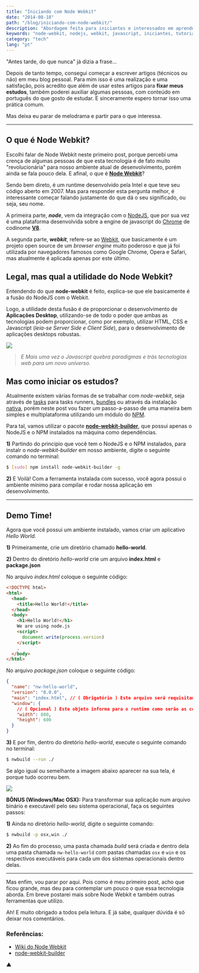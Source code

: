 ```yaml
---
title: "Iniciando com Node Webkit"
date: "2014-08-18"
path: "/blog/iniciando-com-node-webkit/"
description: "Abordagem feita para iniciantes e interessados em aprender mais sobre Node Webkit."
keywords: "node-webkit, nodejs, webkit, javascript, iniciantes, tutorial"
category: "tech"
lang: "pt"
---
```


"Antes tarde, do que nunca" já dizia a frase...

Depois de tanto tempo, consegui começar a escrever artigos (técnicos ou não) em meu blog pessoal. Para mim isso é uma realização e uma satisfação, pois acredito que além de usar estes artigos para **fixar meus estudos**, também poderei auxiliar algumas pessoas, com conteúdo em português do que gosto de estudar. E sinceramente espero tornar isso uma prática comum.

Mas deixa eu parar de melodrama e partir para o que interessa.

---

## O que é Node Webkit?

Escolhi falar de Node Webkit neste primeiro post, porque percebi uma crença de algumas pessoas de que esta tecnologia é de fato muito "revolucionária" para nosso ambiente atual de desenvolvimento, porém ainda se fala pouco dela. E afinal, o que é **[Node Webkit](https://github.com/rogerwang/node-webkit)**?

Sendo bem direto, é um runtime desenvolvido pela Intel e que teve seu código aberto em 2007. Mas para responder esta pergunta melhor, é interessante começar falando justamente do que dá o seu significado, ou seja, seu nome.

A primeira parte, **_node_**, vem da integração com o [NodeJS](http://nodejs.org/), que por sua vez é uma plataforma desenvolvida sobre a engine de javascript do [Chrome](http://www.google.com/intl/pt-BR/chrome/browser/) de codinome **[V8](https://code.google.com/p/v8/)**.

A segunda parte, **_webkit_**, refere-se ao [Webkit](https://www.webkit.org/), que basicamente é um projeto open source de um _browser engine_ muito poderoso e que já foi utilizada por navegadores famosos como Google Chrome, Opera e Safari, mas atualmente é aplicada apenas por este último.

## Legal, mas qual a utilidade do Node Webkit?

Entendendo do que **node-webkit** é feito, explica-se que ele basicamente é a fusão do NodeJS com o Webkit.

Logo, a utilidade desta fusão é de proporcionar o desenvolvimento de **Aplicações Desktop**, utilizando-se de todo o poder que ambas as tecnologias podem proporcionar, como por exemplo, utilizar HTML, CSS e Javascript (_leia-se Server Side e Client Side_), para o desenvolvimento de aplicações desktops robustas.

![](http://www.reactiongifs.com/wp-content/uploads/2013/07/Dr-Steve-Brule.gif)

> _E Mais uma vez o Javascript quebra paradigmas e trás tecnologias web para um novo universo._

## Mas como iniciar os estudos?

Atualmente existem várias formas de se trabalhar com _node-webkit_, seja através de [tasks](https://www.npmjs.org/package/grunt-node-webkit-builder) para tasks runners, [bundles](https://www.npmjs.org/package/nodewebkit) ou através da instalação [nativa](https://github.com/rogerwang/node-webkit/wiki/How-to-run-apps), porém neste post vou fazer um passo-a-passo de uma maneira bem simples e multiplataforma utilizando um módulo do [NPM](https://www.npmjs.org).

Para tal, vamos utilizar o pacote **[node-webkit-builder](https://github.com/mllrsohn/node-webkit-builder)**, que possui apenas o NodeJS e o NPM instalados na máquina como dependências.

**1)** Partindo do principio que você tem o NodeJS e o NPM instalados, para instalr o _node-webkit-builder_ em nosso ambiente, digite o seguinte comando no terminal:

```bash
$ [sudo] npm install node-webkit-builder -g
```

**2)** E Voilá! Com a ferramenta instalada com sucesso, você agora possui o ambiente mínimo para compilar e rodar nossa aplicação em desenvolvimento.

---

## Demo Time!

Agora que você possui um ambiente instalado, vamos criar um aplicativo _Hello World_.

**1)** Primeiramente, crie um diretório chamado **hello-world**.

**2)** Dentro do diretório _hello-world_ crie um arquivo **index.html** e **package.json**

No arquivo _index.html_ coloque o seguinte código:

```html
<!DOCTYPE html>
<html>
  <head>
    <title>Hello World!</title>
  </head>
  <body>
    <h1>Hello World!</h1>
    We are using node.js
    <script>
      document.write(process.version)
    </script>
    .
  </body>
</html>
```

No arquivo _package.json_ coloque o seguinte código:

```json
{
  "name": "nw-hello-world",
  "version": "0.0.0",
  "main": "index.html", // ( Obrigatório ) Este arquivo será requisitado pelo runtime na sua inicialização
  "window": {
    // ( Opcional ) Este objeto informa para o runtime como serão as configurações da janela.
    "width": 800,
    "height": 600
  }
}
```

**3)** E por fim, dentro do diretório _hello-world_, execute o seguinte comando no terminal:

```bash
$ nwbuild --run ./
```

Se algo igual ou semelhante a imagem abaixo aparecer na sua tela, é porque tudo ocorreu bem.

![](http://i.imgur.com/gUdiWXr.png)

**BÔNUS (Windows/Mac OSX):** Para transformar sua aplicação num arquivo binário e executavél pelo seu sistema operacional, faça os seguintes passos:

**1)** Ainda no diretório _hello-world_, digite o seguinte comando:

```bash
$ nwbuild -p osx,win ./
```

**2)** Ao fim do processo, uma pasta chamada _build_ será criada e dentro dela uma pasta chamada `nw-hello-world` com pastas chamadas `osx` e `win` e os respectivos executáveis para cada um dos sistemas operacionais dentro delas.

---

Mas enfim, vou parar por aqui. Pois como é meu primeiro post, acho que ficou grande, mas deu para contemplar um pouco o que essa tecnologia aborda. Em breve postarei mais sobre Node Webkit e também outras ferramentas que utilizo.

Ah! E muito obrigado a todos pela leitura. E já sabe, qualquer dúvida é só deixar nos comentários.

### Referências:

- [Wiki do Node Webkit](https://github.com/rogerwang/node-webkit/wiki)
- [node-webkit-builder](https://github.com/mllrsohn/node-webkit-builder)

▲
